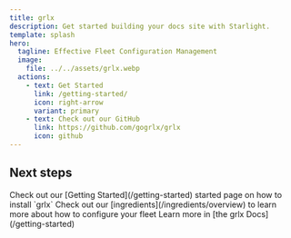 ```yaml
---
title: grlx
description: Get started building your docs site with Starlight.
template: splash
hero:
  tagline: Effective Fleet Configuration Management
  image:
    file: ../../assets/grlx.webp
  actions:
    - text: Get Started
      link: /getting-started/
      icon: right-arrow
      variant: primary
    - text: Check out our GitHub 
      link: https://github.com/gogrlx/grlx
      icon: github
---
```



## Next steps

<CardGrid stagger>
	<Card title="Install grlx with our Getting Started" icon="laptop">
		Check out our [Getting Started](/getting-started) started page on how to install `grlx` 
	</Card>
	<Card title="Learn about ingredient components" icon="setting">
		Check out our [ingredients](/ingredients/overview) to learn more about how to configure your fleet
	</Card>
	<Card title="Read the docs" icon="open-book">
		Learn more in [the grlx Docs](/getting-started)
	</Card>
</CardGrid>
